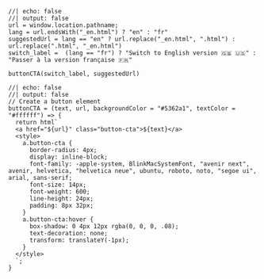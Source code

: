 
```ojs
//| echo: false
//| output: false
url = window.location.pathname;
lang = url.endsWith("_en.html") ? "en" : "fr"
suggestedUrl = lang == "en" ? url.replace("_en.html", ".html") : url.replace(".html", "_en.html")
switch_label =  (lang == "fr") ? "Switch to English version 🇬🇧 🇺🇸" : "Passer à la version française 🇫🇷"
```

```ojs
buttonCTA(switch_label, suggestedUrl)
```

```ojs
//| echo: false
//| output: false
// Create a button element
buttonCTA = (text, url, backgroundColor = "#5362a1", textColor = "#ffffff") => {
  return html`
  <a href="${url}" class="button-cta">${text}</a>
  <style>
    a.button-cta {
      border-radius: 4px;
      display: inline-block;
      font-family: -apple-system, BlinkMacSystemFont, "avenir next", avenir, helvetica, "helvetica neue", ubuntu, roboto, noto, "segoe ui", arial, sans-serif;
      font-size: 14px;
      font-weight: 600;
      line-height: 24px;
      padding: 8px 32px;
    }
    a.button-cta:hover {
      box-shadow: 0 4px 12px rgba(0, 0, 0, .08);
      text-decoration: none;
      transform: translateY(-1px);
    }
  </style>
  `;
}
```

